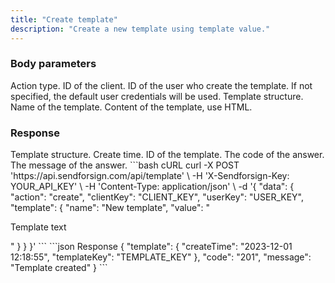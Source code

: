 ```yaml
---
title: "Create template"
description: "Create a new template using template value."
---
```


### Body parameters 

<ParamField body="action" type="string" required>
  Action type.
</ParamField>

<ParamField body="clientKey" type="string" required>
  ID of the client.
</ParamField>

<ParamField body="userKey" type="string">
  ID of the user who create the template. If not specified, the default user credentials will be used.
</ParamField>

<ParamField body="template" type="string" required>
  Template structure.

  <Expandable title="child attribute">

  <ParamField body="name" type="string">
    Name of the template.  
  </ParamField>

  <ParamField body="value" type="string">
    Content of the template, use HTML.  
  </ParamField>

  </Expandable>

</ParamField>

### Response

  <ResponseField name="template" type="string">
    Template structure.

  <Expandable title="child attribute">

<ResponseField name="createTime" type="string">
  Create time.
</ResponseField>

<ResponseField name="templateKey" type="string">
  ID of the template.
</ResponseField>

  </Expandable>

  </ResponseField>

<ResponseField name="code" type="string">
  The code of the answer.
</ResponseField>

<ResponseField name="message" type="string">
  The message of the answer.
</ResponseField>

<RequestExample>
```bash cURL
curl -X POST 'https://api.sendforsign.com/api/template' \
     -H 'X-Sendforsign-Key: YOUR_API_KEY' \
     -H 'Content-Type: application/json' \
     -d '{ 
		  "data": {
				   "action": "create",
				   "clientKey": "CLIENT_KEY",
                   "userKey": "USER_KEY", 
				   "template": {
							  "name": "New template",
							  "value": "<p>Template text</p>"
						     }
				  }
       }'
```
</RequestExample>

<ResponseExample>
```json Response
     {
       "template": {
                "createTime": "2023-12-01 12:18:55",
                "templateKey": "TEMPLATE_KEY"
                 },
       "code": "201",
       "message": "Template created"
    }
```
</ResponseExample>
